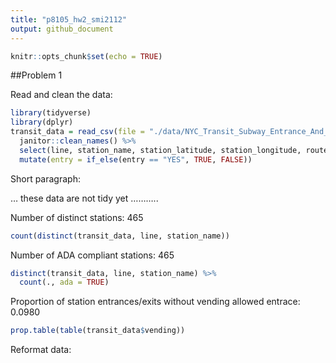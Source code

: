 ```yaml
---
title: "p8105_hw2_smi2112"
output: github_document
---
```


```r
knitr::opts_chunk$set(echo = TRUE)
```

##Problem 1

Read and clean the data:

```r
library(tidyverse)
library(dplyr)
transit_data = read_csv(file = "./data/NYC_Transit_Subway_Entrance_And_Exit_Data.csv") %>% 
  janitor::clean_names() %>%
  select(line, station_name, station_latitude, station_longitude, route1:route11, entry, vending, entrance_type, ada) %>% 
  mutate(entry = if_else(entry == "YES", TRUE, FALSE))
```

Short paragraph:

... these data are not tidy yet ...........

Number of distinct stations: 465

```r
count(distinct(transit_data, line, station_name))
```

Number of ADA compliant stations: 465

```r
distinct(transit_data, line, station_name) %>% 
  count(., ada = TRUE)
```

Proportion of station entrances/exits without vending allowed entrace: 0.0980

```r
prop.table(table(transit_data$vending))
```

Reformat data:

```r

```


